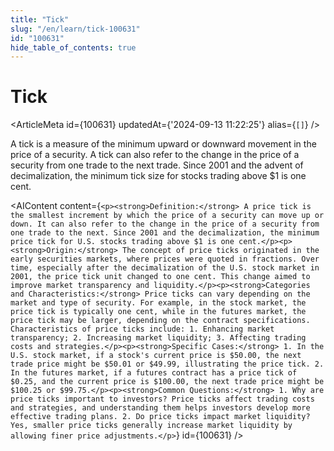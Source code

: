 ```yaml
---
title: "Tick"
slug: "/en/learn/tick-100631"
id: "100631"
hide_table_of_contents: true
---
```



# Tick

<ArticleMeta id={100631} updatedAt={'2024-09-13 11:22:25'} alias={`[]`} />
<div className='border-solid border-b border-t-0 my-4 border-[var(--ifm-color-gray-300)]' />

A tick is a measure of the minimum upward or downward movement in the price of a security. A tick can also refer to the change in the price of a security from one trade to the next trade. Since 2001 and the advent of decimalization, the minimum tick size for stocks trading above $1 is one cent.

<AIContent content={`<p><strong>Definition:</strong> A price tick is the smallest increment by which the price of a security can move up or down. It can also refer to the change in the price of a security from one trade to the next. Since 2001 and the decimalization, the minimum price tick for U.S. stocks trading above $1 is one cent.</p><p><strong>Origin:</strong> The concept of price ticks originated in the early securities markets, where prices were quoted in fractions. Over time, especially after the decimalization of the U.S. stock market in 2001, the price tick unit changed to one cent. This change aimed to improve market transparency and liquidity.</p><p><strong>Categories and Characteristics:</strong> Price ticks can vary depending on the market and type of security. For example, in the stock market, the price tick is typically one cent, while in the futures market, the price tick may be larger, depending on the contract specifications. Characteristics of price ticks include: 1. Enhancing market transparency; 2. Increasing market liquidity; 3. Affecting trading costs and strategies.</p><p><strong>Specific Cases:</strong> 1. In the U.S. stock market, if a stock's current price is $50.00, the next trade price might be $50.01 or $49.99, illustrating the price tick. 2. In the futures market, if a futures contract has a price tick of $0.25, and the current price is $100.00, the next trade price might be $100.25 or $99.75.</p><p><strong>Common Questions:</strong> 1. Why are price ticks important to investors? Price ticks affect trading costs and strategies, and understanding them helps investors develop more effective trading plans. 2. Do price ticks impact market liquidity? Yes, smaller price ticks generally increase market liquidity by allowing finer price adjustments.</p>`} id={100631} />
